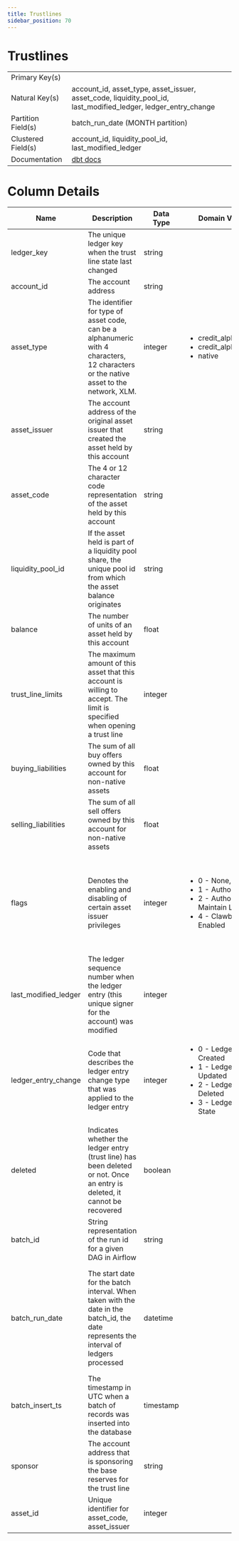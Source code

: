 ```yaml
---
title: Trustlines
sidebar_position: 70
---
```


# Trustlines

|  |  |
| --- | --- |
| Primary Key(s) |  |
| Natural Key(s) | account_id, asset_type, asset_issuer, asset_code, liquidity_pool_id, last_modified_ledger, ledger_entry_change |
| Partition Field(s) | batch_run_date (MONTH partition) |
| Clustered Field(s) | account_id, liquidity_pool_id, last_modified_ledger |
| Documentation | [dbt docs](https://hubble-261722.appspot.com/#!/source/source.stellar_dbt_public.crypto_stellar.trustlines) |

# Column Details

| Name | Description | Data Type | Domain Values | Required? | Notes |
| --- | --- | --- | --- | --- | --- |
| ledger_key | The unique ledger key when the trust line state last changed | string |  | Yes |  |
| account_id | The account address | string |  | Yes |  |
| asset_type | The identifier for type of asset code, can be a alphanumeric with 4 characters, 12 characters or the native asset to the network, XLM. | integer | <ul><li>credit_alphanum4</li><li>credit_alphanum12</li><li>native</li></ul> | Yes |  |
| asset_issuer | The account address of the original asset issuer that created the asset held by this account | string |  | No |  |
| asset_code | The 4 or 12 character code representation of the asset held by this account | string |  | No |  |
| liquidity_pool_id | If the asset held is part of a liquidity pool share, the unique pool id from which the asset balance originates | string |  | No |  |
| balance | The number of units of an asset held by this account | float |  | Yes |  |
| trust_line_limits | The maximum amount of this asset that this account is willing to accept. The limit is specified when opening a trust line | integer |  | Yes |  |
| buying_liabilities | The sum of all buy offers owned by this account for non-native assets | float |  | Yes |  |
| selling_liabilities | The sum of all sell offers owned by this account for non-native assets | float |  | Yes |  |
| flags | Denotes the enabling and disabling of certain asset issuer privileges | integer | <ul><li>0 - None, Default</li><li>1 - Authorized</li><li>2 - Authorized to Maintain Liabilities</li><li>4 - Clawback Enabled</li></ul> | Yes | Flags are set on the issuer accounts for an asset. When user accounts trust an asset, the flags applied to the asset originate from this account |
| last_modified_ledger | The ledger sequence number when the ledger entry (this unique signer for the account) was modified | integer |  | Yes |  |
| ledger_entry_change | Code that describes the ledger entry change type that was applied to the ledger entry | integer | <ul><li>0 - Ledger Entry Created</li><li>1 - Ledger Entry Updated</li><li>2 - Ledger Entry Deleted</li><li>3 - Ledger Entry State</li></ul> | Yes | Valid entry change types are 0, 1, and 2 for ledger entries of type `trust_lines`. |
| deleted | Indicates whether the ledger entry (trust line) has been deleted or not. Once an entry is deleted, it cannot be recovered | boolean |  | Yes |  |
| batch_id | String representation of the run id for a given DAG in Airflow | string |  | Yes |  |
| batch_run_date | The start date for the batch interval. When taken with the date in the batch_id, the date represents the interval of ledgers processed | datetime |  | Yes | The table is partitioned on batch_run_date. It is recommended to always include the batch_run_date in the filter if possible to help reduce query cost. |
| batch_insert_ts | The timestamp in UTC when a batch of records was inserted into the database | timestamp |  | Yes |  |
| sponsor | The account address that is sponsoring the base reserves for the trust line | string |  | No |  |
| asset_id | Unique identifier for asset_code, asset_issuer | integer |  | No |  |
